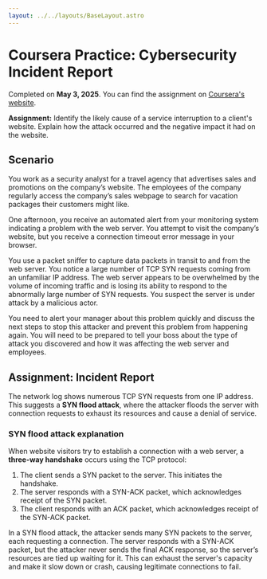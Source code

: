 ```yaml
---
layout: ../../layouts/BaseLayout.astro
---
```




# Coursera Practice: Cybersecurity Incident Report

Completed on **May 3, 2025**. You can find the assignment on [Coursera's website](https://www.coursera.org/learn/networks-and-network-security/assignment-submission/QHIX5/activity-analyze-network-attacks/).

**Assignment:** Identify the likely cause of a service interruption to a client's website. Explain how the attack occurred and the negative impact it had on the website.

## Scenario

You work as a security analyst for a travel agency that advertises sales and promotions on the company’s website. The employees of the company regularly access the company’s sales webpage to search for vacation packages their customers might like.

One afternoon, you receive an automated alert from your monitoring system indicating a problem with the web server. You attempt to visit the company’s website, but you receive a connection timeout error message in your browser.

You use a packet sniffer to capture data packets in transit to and from the web server. You notice a large number of TCP SYN requests coming from an unfamiliar IP address. The web server appears to be overwhelmed by the volume of incoming traffic and is losing its ability to respond to the abnormally large number of SYN requests. You suspect the server is under attack by a malicious actor. 

You need to alert your manager about this problem quickly and discuss the next steps to stop this attacker and prevent this problem from happening again. You will need to be prepared to tell your boss about the type of attack you discovered and how it was affecting the web server and employees.

## Assignment: Incident Report

The network log shows numerous TCP SYN requests from one IP address. This suggests a **SYN flood attack**, where the attacker floods the server with connection requests to exhaust its resources and cause a denial of service.

### SYN flood attack explanation

When website visitors try to establish a connection with a web server, a **three-way handshake** occurs using the TCP protocol:

1. The client sends a SYN packet to the server. This initiates the handshake.
2. The server responds with a SYN-ACK packet, which acknowledges receipt of the SYN packet.
3. The client responds with an ACK packet, which acknowledges receipt of the SYN-ACK packet.

In a SYN flood attack, the attacker sends many SYN packets to the server, each requesting a connection. The server responds with a SYN-ACK packet, but the attacker never sends the final ACK response, so the server’s resources are tied up waiting for it. This can exhaust the server's capacity and make it slow down or crash, causing legitimate connections to fail.